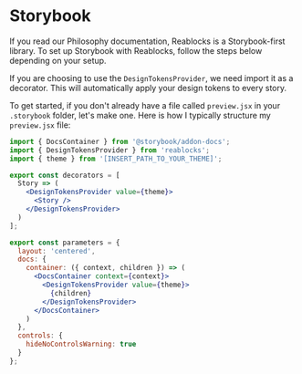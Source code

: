 
<Meta title="Docs/Getting Started/Storybook" />

# Storybook
If you read our Philosophy documentation, Reablocks is a Storybook-first library.
To set up Storybook with Reablocks, follow the steps below depending on your setup.

If you are choosing to use the `DesignTokensProvider`, we need import
it as a decorator. This will automatically apply your design tokens to
every story.

To get started, if you don't already have a file called
`preview.jsx` in your `.storybook` folder, let's make one. Here is how
I typically structure my `preview.jsx` file:

```jsx
import { DocsContainer } from '@storybook/addon-docs';
import { DesignTokensProvider } from 'reablocks';
import { theme } from '[INSERT_PATH_TO_YOUR_THEME]';

export const decorators = [
  Story => (
    <DesignTokensProvider value={theme}>
      <Story />
    </DesignTokensProvider>
  )
];

export const parameters = {
  layout: 'centered',
  docs: {
    container: ({ context, children }) => (
      <DocsContainer context={context}>
        <DesignTokensProvider value={theme}>
          {children}
        </DesignTokensProvider>
      </DocsContainer>
    )
  },
  controls: {
    hideNoControlsWarning: true
  }
};
```
